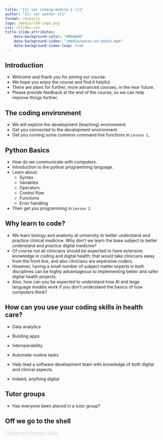 ```yaml
---
title: "{{< var coding-module-1 >}}"
author: "{{< var author >}}"
format: revealjs
logo: /media/ldd-logo.png
css: /slides.css
title-slide-attributes:
    data-background-color: "#0D4848"
    data-background-video: "/media/waves-on-beach.mp4"
    data-background-video-loop: true
---
```



## Introduction {background-image="/media/welcome-sign.jpg" background-opacity="0.4"}

* Welcome and thank you for joining our course.
* We hope you enjoy the course and find it helpful.
* There are plans for further, more advanced courses, in the near future.
* Please provide feedback at the end of the course, so we can help improve things further.


## The coding environment {background-image="/media/bamboo-woods.jpg" background-opacity="0.2"}

* We will explore the development (teaching) environment.
* Get you connected to the development environment.
* Get you running some common command line functions in `Lesson 1`.


## Python Basics {.smaller}

* How do we communicate with computers.
* Introduction to the python programming language.
* Learn about:
    * Syntax
    * Variables
    * Operators
    * Control flow
    * Functions
    * Error handling
* Then get you programming in `Lesson 2`.


## Why learn to code? {.smaller background-image="/media/why.jpg" background-opacity="0.2"}

* We learn biology and anatomy at university to better understand and practice clinical medicine. Why don't we learn the base subject to better understand and practice digital medicine?
* Of course not all clinicians should be expected to have extensive knowledge in coding and digital health; that would take clinicians away from the front line, and also clinicians are expensive coders.
* However, having a small number of subject matter experts in both disciplines can be highly advantageous to implementing better and safer digital health projects.
* Also, how can you be expected to understand how AI and large language models work if you don't understand the basics of how computers think?


## How can you use your coding skills in health care?

* Data analytics
* Building apps
* Interoperability
* Automate routine tasks
* Help lead a software development team with knowledge of both digital and clinical aspects.


* Indeed, anything digital

## Tutor groups {background-image="/media/teacher-and-blackboard.jpg" background-opacity="0.6"}

* Has everyone been placed in a tutor group?

## Off we go to the shell {background-image="/media/horses-galloping.jpg" background-opacity="0.6"}

```{=html}
<div class="bottom-right">
    <a href="https://letsdodigital.org/learn/learn-python/module-1/2-coding-environment.html" style="color: lightgrey;">Coding environment slides</a>
</div>
```